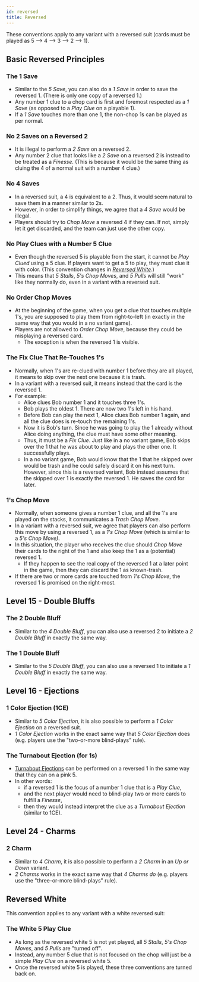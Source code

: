 ```yaml
---
id: reversed
title: Reversed
---
```


These conventions apply to any variant with a reversed suit (cards must be played as 5 --> 4 --> 3 --> 2 --> 1).

## Basic Reversed Principles

### The 1 Save

- Similar to the _5 Save_, you can also do a _1 Save_ in order to save the reversed 1. (There is only one copy of a reversed 1.)
- Any number 1 clue to a chop card is first and foremost respected as a _1 Save_ (as opposed to a _Play Clue_ on a playable 1).
- If a _1 Save_ touches more than one 1, the non-chop 1s can be played as per normal.

### No 2 Saves on a Reversed 2

- It is illegal to perform a _2 Save_ on a reversed 2.
- Any number 2 clue that looks like a _2 Save_ on a reversed 2 is instead to be treated as a _Finesse_. (This is because it would be the same thing as cluing the 4 of a normal suit with a number 4 clue.)

### No 4 Saves

- In a reversed suit, a 4 is equivalent to a 2. Thus, it would seem natural to save them in a manner similar to 2s.
- However, in order to simplify things, we agree that a _4 Save_ would be illegal.
- Players should try to _Chop Move_ a reversed 4 if they can. If not, simply let it get discarded, and the team can just use the other copy.

### No Play Clues with a Number 5 Clue

- Even though the reversed 5 is playable from the start, it cannot be _Play Clued_ using a 5 clue. If players want to get a 5 to play, they must clue it with color. (This convention changes in _[Reversed White](#reversed-white)_.)
- This means that _5 Stalls_, _5's Chop Moves_, and _5 Pulls_ will still "work" like they normally do, even in a variant with a reversed suit.

### No Order Chop Moves

- At the beginning of the game, when you get a clue that touches multiple 1's, you are supposed to play them from right-to-left (in exactly in the same way that you would in a no variant game).
- Players are not allowed to _Order Chop Move_, because they could be misplaying a reversed card.
  - The exception is when the reversed 1 is visible.

### The Fix Clue That Re-Touches 1's

- Normally, when 1's are re-clued with number 1 before they are all played, it means to skip over the next one because it is trash.
- In a variant with a reversed suit, it means instead that the card is the reversed 1.
- For example:
  - Alice clues Bob number 1 and it touches three 1's.
  - Bob plays the oldest 1. There are now two 1's left in his hand.
  - Before Bob can play the next 1, Alice clues Bob number 1 again, and all the clue does is re-touch the remaining 1's.
  - Now it is Bob's turn. Since he was going to play the 1 already without Alice doing anything, the clue must have some other meaning.
  - Thus, it must be a _Fix Clue_. Just like in a no variant game, Bob skips over the 1 that he was about to play and plays the other one. It successfully plays.
  - In a no variant game, Bob would know that the 1 that he skipped over would be trash and he could safely discard it on his next turn. However, since this is a reversed variant, Bob instead assumes that the skipped over 1 is exactly the reversed 1. He saves the card for later.

### 1's Chop Move

- Normally, when someone gives a number 1 clue, and all the 1's are played on the stacks, it communicates a _Trash Chop Move_.
- In a variant with a reversed suit, we agree that players can also perform this move by using a reversed 1, as a _1's Chop Move_ (which is similar to a _5's Chop Move)_.
- In this situation, the player who receives the clue should _Chop Move_ their cards to the right of the 1 and also keep the 1 as a (potential) reversed 1.
  - If they happen to see the real copy of the reversed 1 at a later point in the game, then they can discard the 1 as known-trash.
- If there are two or more cards are touched from _1's Chop Move_, the reversed 1 is promised on the right-most.

## Level 15 - Double Bluffs

### The 2 Double Bluff

- Similar to the _4 Double Bluff_, you can also use a reversed 2 to initiate a _2 Double Bluff_ in exactly the same way.

### The 1 Double Bluff

- Similar to the _5 Double Bluff_, you can also use a reversed 1 to initiate a _1 Double Bluff_ in exactly the same way.

## Level 16 - Ejections

### 1 Color Ejection (1CE)

- Similar to _5 Color Ejection_, it is also possible to perform a _1 Color Ejection_ on a reversed suit.
- _1 Color Ejection_ works in the exact same way that _5 Color Ejection_ does (e.g. players use the "two-or-more blind-plays" rule).

### The Turnabout Ejection (for 1s)

- [Turnabout Ejections](pink.mdx#the-turnabout-ejection) can be performed on a reversed 1 in the same way that they can on a pink 5.
- In other words:
  - if a reversed 1 is the focus of a number 1 clue that is a _Play Clue_,
  - and the next player would need to blind-play two or more cards to fulfill a _Finesse_,
  - then they would instead interpret the clue as a _Turnabout Ejection_ (similar to 1CE).

## Level 24 - Charms

### 2 Charm

- Similar to _4 Charm_, it is also possible to perform a _2 Charm_ in an _Up or Down_ variant.
- _2 Charms_ works in the exact same way that _4 Charms do_ (e.g. players use the "three-or-more blind-plays" rule).

## Reversed White

This convention applies to any variant with a white reversed suit:

### The White 5 Play Clue

- As long as the reversed white 5 is not yet played, all _5 Stalls_, _5's Chop Moves_, and _5 Pulls_ are "turned off".
- Instead, any number 5 clue that is not focused on the chop will just be a simple _Play Clue_ on a reversed white 5.
- Once the reversed white 5 is played, these three conventions are turned back on.
